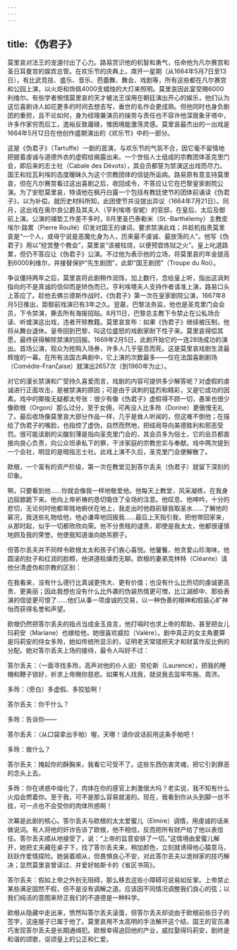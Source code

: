 ```yaml
---
---
---
```

title: 《伪君子》
---




莫里哀对法王的宠渥付出了心力。路易赏识他的机智和勇气，任命他为凡尔赛宫和圣日耳曼宫的娱宾总管。在欢乐节的庆典上，席开一星期（从1664年5月7日至13日），有比武竞技、盛乐、音乐、芭蕾舞、舞会、戏剧等，所有这些都在凡尔赛宫和公园上演，以火炬和饰佩4000支蜡烛的大灯来照明。莫里哀因此宴受赐6000利维尔。有些学者惋惜莫里哀的天才被法王误用在朝廷演出开心的娱乐，他们认为这位喜剧诗人如花更多的时间去想去写，垂世的名作会更成熟。但他同时也身负剧团的重担，且不论如何，身为经理兼演员的操劳与责任也不容许他深居象牙塔中，许多作家穷而后工，逸裕反致庸碌，惟困境能激荡灵感。莫里哀最杰出的一出戏是1664年5月12日在他创作盛期演出的《欢乐节》中的一部分。

这是《伪君子》（Tartuffe）一剧的首演，与欢乐节的气氛不合，因它毫不留情地把披着虔诚与道德外衣的虚假给揭露出来。一个世俗人士组成的宗教团体圣克里门会，即后来的志士社（Cabale des Dévots），其会员都誓为禁演这出戏而尽力。国王和拉瓦利埃的态度暧昧久为这个宗教团体的信徒所诟病。路易原有意支持莫里哀，但在凡尔赛宫看过这出喜剧之后，收回成令，不答应让它在巴黎皇家剧院公演。为了安慰莫里哀，特请他在枫丹白露一个包括有教廷使节的团体前诵读《伪君子》，以为补偿。就历史材料所知，此团使节并没提出异议（1664年7月21日）。同月，这出戏在奥尔良公爵及其夫人（亨利埃塔·安妮）的官邸，在皇后、太后及御前上演。公演的铺垫工作差不多时，8月里圣巴泰勒米（St.-Barthélemy）主教皮埃尔·路累（Pierre Roullé）印发对国王的谏词，要求禁演此戏；并趁机指责莫里哀是“一个人，或毋宁说是恶魔化身为人，历来最不虔诚、最放荡的人”。他写《伪君子》用以“挖苦整个教会”，莫里哀“该被柱烧，以便预尝炼狱之火”。皇上叱退路累，但仍不答应让《伪君子》公演。不过他为表示他的立场，将莫里哀的年金提高到6000利维尔，并接替保护“先生剧团”，此即“国王剧团”（Troupe du Roi）。

争议僵持两年之后，莫里哀将此剧稍作润饰，加上数行，念给皇上听，指出这讽刺指向的不是真诚的信仰而是矫伪而已。亨利埃塔夫人支持作者请准上演，路易口头上答应了。趁他去佛兰德斯作战时，《伪君子》第一次在皇家剧院公演，1667年8月5日推出，距御前戏演已有3年之久。翌晨，巴黎法务监，他也是圣克里门会会员，下令禁演，撕去所有海报招贴。8月11日，巴黎总主教下令禁止在公私场合读、听或演这出戏，违者开除教籍。莫里哀宣布：如果《伪君子》继续被压制，他将从舞台退休。皇帝回到巴黎，叫这位盛怒的戏剧家耐下性子来。莫里哀得偿其愿，最终获得解除禁演的回报。1669年2月5日，此剧开始它的一连28场成功的演出。首场公演，观众为抢购入场券，许多人几乎窒息而死。这是莫里哀戏剧生涯最辉煌的一幕。在所有法国古典剧中，它上演的次数最多——仅在法国喜剧剧场（Comédie-Franζaise）就演出2657次（到1960年为止）。

对它的漫长禁演和广受持久喜爱而言，戏剧的内容可提供多少解答呢？对虚假的虔诚进行正面攻击，是被禁演的原因；可是由于讽刺的猛烈和精彩，又是它成功的因素。戏中的揶揄无疑都太夸张：很少有像《伪君子》虚假得不顾一切，愚笨也很少像欧根（Orgon）那么过分，至于女佣，可再没人比多玲（Dorine）更傲慢无礼了。最后收场像莫里哀大部分作品一样，几乎是耸人听闻的，但这难不倒他；在描绘了伪君子的嘴脸，也指控了虚伪，自然而然地，把结局导向美德胜利和邪恶受罚。很可能该剧的尖酸刻薄是指向圣克里门会的，其会员多为俗士，它的会员都直接向良心负责，向公众坦承私下的罪，干涉家庭的宗教忠实与奉献。戏中两次提到一个会社，明显的是暗指志士社。此戏上演不久后，圣克里门会便解散了。

欧根，一个富有的资产阶级，第一次在教堂见到答尔丢夫（伪君子）就留下深刻的印象。

啊，只要看到他……你就会像我一样地敬爱他。他每天上教堂，风采凝练，在我身边屈膝跪下来。他向上帝祈祷的恳切吸住了全场的注意。他叹息、他呻吟，十分的悲切，无论何时他都卑贱地俯伏在地上，我走出时他趋前替我取圣水……了解他的窘况，我送些礼物给他，他必谦卑地回报我……最后上天指引我，把他带回家来，从那时起，似乎一切都欣欣向荣。他不分贵贱的谴责，即使是我太太，他都很谨慎地顾及我的荣誉。他使我知道谁向她吊膀子。



但答尔丢夫并不同样令欧根太太和孩子们衷心喜悦。他饕餮，他贪爱山珍海味，他圆滚的肚子和红润的脸颊，他讲道枯燥而无聊。欧根的妻弟克林特（Cléante）请他分清虚伪和宗教的区别：

在我看来，没有什么德行比真诚更伟大、更有价值；也没有什么比热切的虔诚更高贵、更美丽；因此我想也没有什么比外袭的伪装热情更可憎，比江湖郎中、那些表演的信徒更可恨了……他们从事一项虔诚的交易，以一种伪善的眼神和假装心旷神怡而获得名誉和声望。



欧根仍然把答尔丢夫的指点当成金玉良言，他打嗝时也求上帝的帮助，甚至把女儿玛莉安（Mariane）也嫁给他，她很喜欢威拉（Valére）。剧中真正的女主角要算是玛莉安的侍女多玲，她如传统所显示的，证明老天常错把天才和财富作反比例的分配。她对答尔丢夫上场的接待，最令人叫好不过：

答尔丢夫：（一面寻找多玲，高声对他的仆人说）劳伦斯（Laurence），把我的睡帽和鞭子锁好，祈求上帝赐你慈悲。如果有人找我，就说我去监牢布施、周济。

多玲：（旁白）多虚假、多狡狯啊！

答尔丢夫：你干什么？

多玲：告诉你——

答尔丢夫：（从口袋拿出手帕）喔，天哪！请你说话前用这条手帕吧！

多玲：做什么？

答尔丢夫：掩起你的酥胸来，我看它可受不了。这些东西伤害灵魂，把它引到罪恶的念头上去。

多玲：你在诱惑中熔化了，肉体在你的感官上刺激很大吗？老实说，我不知有什么火焰会燃着你。至于我，可不是那么容易就渴的。现在，我看到你从头到脚一丝不挂，可一点也不会受你的肉体所惑啊！



次幕是此剧的核心。答尔丢夫与欧根的太太爱蜜儿（Elmire）调情，用虔诚的话来做说词。有人将他的奸诈告诉了欧根，他不相信，反而把所有财产给了他以表信任。答尔丢夫顺从地接受了，说：“上帝的旨意安排了一切。”这情境由爱蜜儿解开，她把丈夫藏在桌子下，找了答尔丢夫来，稍加颜色，立刻就诱得他心猿意马，跃跃作爱情探险。她装着顺从，但畏惧良心不安，对此答尔丢夫以诡辩家的技巧解决；显然莫里哀曾读过、并爱好帕斯卡的《省区书简》。

答尔丢夫：假如上帝之外别无阻碍，那么移去这些小障碍可说易如反掌。上帝禁止某些满足固然不假，但不是没有调解之道。应该因不同情况调整我们良心的弦；以我们纯洁的意图来矫正我们的不道德是一种科学。



欧根从隐藏中走出来，愤然叫答尔丢夫滚蛋，但答尔丢夫却说由于欧根前些日子的签字，这座屋子已属于他了。莫里哀用不太高明的手法解开这个结，国王的官员凑巧发现答尔丢夫是长期通缉犯。欧根幸得追回他的产业，威拉娶得玛莉安，剧终是和谐的颂歌，讴颂皇上的公正和仁爱。